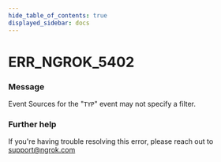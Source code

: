 ```yaml
---
hide_table_of_contents: true
displayed_sidebar: docs
---
```



# ERR_NGROK_5402

### Message

Event Sources for the "`TYP`" event may not specify a filter.

<ErrorDetails error="err_ngrok_5402" />

### Further help

If you're having trouble resolving this error, please reach out to [support@ngrok.com](mailto:support@ngrok.com?subject=Help%20with%20ERR_NGROK_5402)

